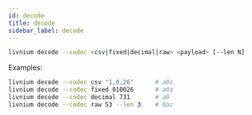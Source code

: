 ```yaml
---
id: decode
title: decode
sidebar_label: decode
---
```


```bash
livnium decode --codec <csv|fixed|decimal|raw> <payload> [--len N]
```

Examples:

```bash
livnium decode --codec csv "1,0,26"      # a0z
livnium decode --codec fixed 010026      # a0z
livnium decode --codec decimal 731       # a0
livnium decode --codec raw 53 --len 3    # 0az
```
